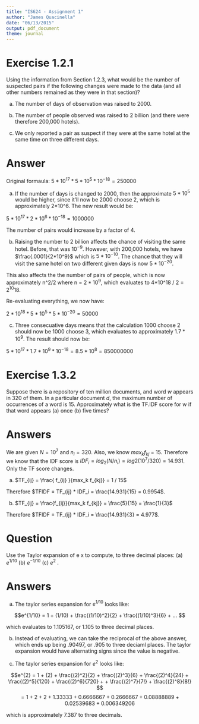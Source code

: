 ```yaml
---
title: "IS624 - Assignment 1"
author: "James Quacinella"
date: "06/13/2015"
output: pdf_document
theme: journal
---
```


# Exercise 1.2.1

Using the information from Section 1.2.3, what would be the number of suspected pairs if the following changes were made to the data (and all other numbers remained as they were in that section)?

(a) The number of days of observation was raised to 2000.

(b) The number of people observed was raised to 2 billion (and there were
therefore 200,000 hotels).

(c) We only reported a pair as suspect if they were at the same hotel at the
same time on three different days.

# Answer

Original formaula: $5*10^{17}*5*10^5*10^{-18} = 250000$

(a) If the number of days is changed to 2000, then the approximate $5*10^5$ would be higher, since it'll now be 2000 choose 2, which is approximately 2*10^6. The new result would be: 

$5*10^{17}*2*10^6*10^{-18} = 1000000$

The number of pairs would increase by a factor of 4.

(b) Raising the number to 2 billion affects the chance of visiting the same hotel. Before, that was $10^{-9}$. However, with 200,000 hotels, we have $\frac{.0001}{2*10^9}$ which is $5*10^{-10}$. The chance that they will visit the same hotel on two
different given days is now $5*10^{-20}$.

This also affects the the number of pairs of people, which is now approximately n^2/2 where n = $2*10^9$, which evaluates to 4*10^18 / 2 = 2^10^18.

Re-evaluating everything, we now have:

$2*10^{18}*5*10^5*5*10^{-20} = 50000$

(c) Three consecuative days means that the calculation 1000 choose 2 should now be 1000 choose 3, which evaluates to approximately $1.7*10^9$. The result should now be:

$5*10^{17}*1.7*10^9*10^{-18} = 8.5*10^8 = 850000000$

\pagebreak


# Exercise 1.3.2

Suppose there is a repository of ten million documents, and
word $w$ appears in 320 of them. In a particular document $d$, the maximum
number of occurrences of a word is 15. Approximately what is the TF.IDF
score for w if that word appears (a) once (b) five times?

# Answers

We are given $N = 10^7$ and $n_{i} = 320$. Also, we know $max_k f_{kj}$ = 15. Therefore we know that the IDF score is $IDF_i = log_2(N/n_i) = log2(10^7/320) = 14.931$. Only the TF score changes.

(a) $TF_{ij} = \frac{ f_{ij} }{max_k f_{kj}} = 1 / 15$

Therefore $TFIDF = TF_{ij} * IDF_i = \frac{14.931}{15} = 0.9954$.

(b) $TF_{ij} = \frac{f_{ij}}{max_k f_{kj}} = \frac{5}{15} = \frac{1}{3}$

Therefore $TFIDF = TF_{ij} * IDF_i = \frac{14.931}{3} = 4.977$.

\pagebreak

# Question

Use the Taylor expansion of e x to compute, to three decimal places: (a) $e^{1/10}$ (b) $e^{-1/10}$ (c) $e^2$ .

# Answers

(a) The taylor series expansion for $e^{1/10}$ looks like:

$$e^{1/10} = 1 + (1/10) + \frac{(1/10)^2}{2} + \frac{(1/10)^3}{6} + ... $$

which evaluates to 1.105167, or 1.105 to three decimal places.

(b) Instead of evaluating, we can take the reciprocal of the above answer, which ends up being .90497, or .905 to three deciaml places. The taylor expansion would have alternating signs since the value is negative.

(c) The taylor series expansion for $e^{2}$ looks like:

$$e^{2} = 1 + (2) + \frac{(2)^2}{2} + \frac{(2)^3}{6} + \frac{(2)^4}{24} + \frac{(2)^5}{120} + \frac{(2)^6}{720} +  + \frac{(2)^7}{7!} + \frac{(2)^8}{8!} $$
$$ = 1 + 2 + 2 + 1.33333 + 0.6666667 + 0.2666667 + 0.08888889 + 0.02539683 + 0.006349206 $$

which is approximately 7.387 to three decimals.